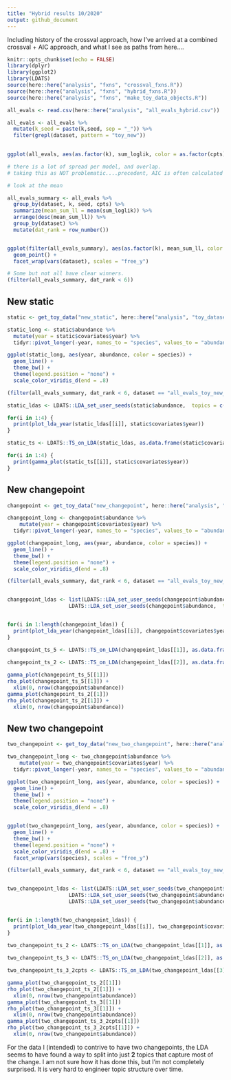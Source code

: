 ```yaml
---
title: "Hybrid results 10/2020"
output: github_document
---
```


Including history of the crossval approach, how I've arrived at a combined crossval + AIC approach, and what I see as paths from here....


```r
knitr::opts_chunk$set(echo = FALSE)
library(dplyr)
library(ggplot2)
library(LDATS)
source(here::here("analysis", "fxns", "crossval_fxns.R"))
source(here::here("analysis", "fxns", "hybrid_fxns.R"))
source(here::here("analysis", "fxns", "make_toy_data_objects.R"))
```

```r

all_evals <- read.csv(here::here("analysis", "all_evals_hybrid.csv"))

all_evals <- all_evals %>%
  mutate(k_seed = paste(k,seed, sep = "_")) %>%
  filter(grepl(dataset, pattern = "toy_new"))
  

ggplot(all_evals, aes(as.factor(k), sum_loglik, color = as.factor(cpts), group = k_seed)) + geom_boxplot() + facet_wrap(vars(dataset), scales = "free_y")

# there is a lot of spread per model, and overlap.
# taking this as NOT problematic....precedent, AIC is often calculated off the mean.

# look at the mean

all_evals_summary <- all_evals %>%
  group_by(dataset, k, seed, cpts) %>%
  summarize(mean_sum_ll = mean(sum_loglik)) %>%
  arrange(desc(mean_sum_ll)) %>%
  group_by(dataset) %>%
  mutate(dat_rank = row_number())


ggplot(filter(all_evals_summary), aes(as.factor(k), mean_sum_ll, color = as.factor(cpts))) + 
  geom_point() + 
  facet_wrap(vars(dataset), scales = "free_y")

# Some but not all have clear winners. 
(filter(all_evals_summary, dat_rank < 6))

```

## New static
```r

static <- get_toy_data("new_static", here::here("analysis", "toy_datasets"))

static_long <- static$abundance %>%
  mutate(year = static$covariates$year) %>%
  tidyr::pivot_longer(-year, names_to = "species", values_to = "abundance")

ggplot(static_long, aes(year, abundance, color = species)) +
  geom_line() +
  theme_bw() +
  theme(legend.position = "none") +
  scale_color_viridis_d(end = .8)

(filter(all_evals_summary, dat_rank < 6, dataset == "all_evals_toy_new_static"))

static_ldas <- LDATS::LDA_set_user_seeds(static$abundance,  topics = c(3, 5, 8, 9), seed = 16)

for(i in 1:4) {
  print(plot_lda_year(static_ldas[[i]], static$covariates$year))
}

static_ts <- LDATS::TS_on_LDA(static_ldas, as.data.frame(static$covariates), formulas = ~1, nchangepoints = 0,timename = "year", control = LDATS::TS_control(nit = 100))

for(i in 1:4) {
  print(gamma_plot(static_ts[[i]], static$covariates$year))
}
```

## New changepoint
```r

changepoint <- get_toy_data("new_changepoint", here::here("analysis", "toy_datasets"))

changepoint_long <- changepoint$abundance %>%
    mutate(year = changepoint$covariates$year) %>%
  tidyr::pivot_longer(-year, names_to = "species", values_to = "abundance")

ggplot(changepoint_long, aes(year, abundance, color = species)) +
  geom_line() +
  theme_bw() +
  theme(legend.position = "none") +
  scale_color_viridis_d(end = .8)

(filter(all_evals_summary, dat_rank < 6, dataset == "all_evals_toy_new_changepoint"))


changepoint_ldas <- list(LDATS::LDA_set_user_seeds(changepoint$abundance,  topics = 5, seed = 18),
                    LDATS::LDA_set_user_seeds(changepoint$abundance,  topics = 2, seed = 20))


for(i in 1:length(changepoint_ldas)) {
  print(plot_lda_year(changepoint_ldas[[i]], changepoint$covariates$year))
}

changepoint_ts_5 <- LDATS::TS_on_LDA(changepoint_ldas[[1]], as.data.frame(changepoint$covariates), formulas = ~1, nchangepoints = 1,timename = "year", control = LDATS::TS_control(nit = 100))
                       
changepoint_ts_2 <- LDATS::TS_on_LDA(changepoint_ldas[[2]], as.data.frame(changepoint$covariates), formulas = ~1, nchangepoints = 1,timename = "year", control = LDATS::TS_control(nit = 100))

gamma_plot(changepoint_ts_5[[1]])
rho_plot(changepoint_ts_5[[1]]) +
  xlim(0, nrow(changepoint$abundance))
gamma_plot(changepoint_ts_2[[1]])
rho_plot(changepoint_ts_2[[1]]) +
  xlim(0, nrow(changepoint$abundance))

```


## New two changepoint
```r

two_changepoint <- get_toy_data("new_two_changepoint", here::here("analysis", "toy_datasets"))

two_changepoint_long <- two_changepoint$abundance %>%
    mutate(year = two_changepoint$covariates$year) %>%
  tidyr::pivot_longer(-year, names_to = "species", values_to = "abundance")

ggplot(two_changepoint_long, aes(year, abundance, color = species)) +
  geom_line() +
  theme_bw() +
  theme(legend.position = "none") +
  scale_color_viridis_d(end = .8)


ggplot(two_changepoint_long, aes(year, abundance, color = species)) +
  geom_line() +
  theme_bw() +
  theme(legend.position = "none") +
  scale_color_viridis_d(end = .8) +
  facet_wrap(vars(species), scales = "free_y")

(filter(all_evals_summary, dat_rank < 6, dataset == "all_evals_toy_new_two_changepoint"))


two_changepoint_ldas <- list(LDATS::LDA_set_user_seeds(two_changepoint$abundance,  topics = 2, seed = 12),
                    LDATS::LDA_set_user_seeds(two_changepoint$abundance,  topics = 3, seed = 4),
                    LDATS::LDA_set_user_seeds(two_changepoint$abundance,  topics = 3, seed = 12))


for(i in 1:length(two_changepoint_ldas)) {
  print(plot_lda_year(two_changepoint_ldas[[i]], two_changepoint$covariates$year))
}

two_changepoint_ts_2 <- LDATS::TS_on_LDA(two_changepoint_ldas[[1]], as.data.frame(two_changepoint$covariates), formulas = ~1, nchangepoints = 1,timename = "year", control = LDATS::TS_control(nit = 100))
                       
two_changepoint_ts_3 <- LDATS::TS_on_LDA(two_changepoint_ldas[[2]], as.data.frame(two_changepoint$covariates), formulas = ~1, nchangepoints = 1,timename = "year", control = LDATS::TS_control(nit = 100))

two_changepoint_ts_3_2cpts <- LDATS::TS_on_LDA(two_changepoint_ldas[[3]], as.data.frame(two_changepoint$covariates), formulas = ~1, nchangepoints = 2,timename = "year", control = LDATS::TS_control(nit = 100))

gamma_plot(two_changepoint_ts_2[[1]])
rho_plot(two_changepoint_ts_2[[1]]) +
  xlim(0, nrow(two_changepoint$abundance))
gamma_plot(two_changepoint_ts_3[[1]])
rho_plot(two_changepoint_ts_3[[1]]) +
  xlim(0, nrow(two_changepoint$abundance))
gamma_plot(two_changepoint_ts_3_2cpts[[1]])
rho_plot(two_changepoint_ts_3_2cpts[[1]]) +
  xlim(0, nrow(two_changepoint$abundance))
```
  
For the data I (intended) to contrive to have two changepoints, the LDA seems to have found a way to split into just **2** topics that capture most of the change. I am not sure how it has done this, but I'm not completely surprised. It is very hard to engineer topic structure over time. 
